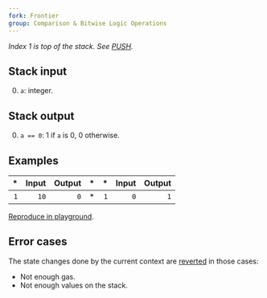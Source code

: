 ```yaml
---
fork: Frontier
group: Comparison & Bitwise Logic Operations
---
```


*Index 1 is top of the stack. See [PUSH](/#60).*

## Stack input

0. `a`: integer.

## Stack output

0. `a == 0`: 1 if `a` is 0, 0 otherwise.

## Examples

| * | Input | Output | * | * | Input | Output |
|--:|------:|-------:|--:|--:|------:|-------:|
| `1` | `10` | `0` | * | `1` | `0` | `1` |

[Reproduce in playground](/?unit=Wei&codeType=Mnemonic&code='~1y1wzz~2yw'~%2F%2F%20Example%20z%5CnyzPUSH1%20w0zISZERO%01wyz~_).

## Error cases

The state changes done by the current context are [reverted](#FD) in those cases:
- Not enough gas.
- Not enough values on the stack.
